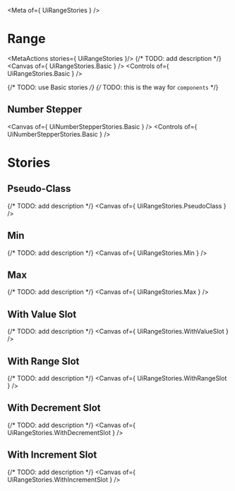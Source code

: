 
<Meta of={ UiRangeStories } />

# Range
<MetaActions stories={ UiRangeStories }/>
{/* TODO: add description */}
<Canvas of={ UiRangeStories.Basic } />
<Controls of={ UiRangeStories.Basic } />

{/* TODO: use Basic stories */}
{/* TODO: this is the way for `components` */}
## Number Stepper
<Canvas of={ UiNumberStepperStories.Basic } />
<Controls of={ UiNumberStepperStories.Basic } />

# Stories
## Pseudo-Class
{/* TODO: add description */}
<Canvas of={ UiRangeStories.PseudoClass } />

## Min
{/* TODO: add description */}
<Canvas of={ UiRangeStories.Min } />

## Max
{/* TODO: add description */}
<Canvas of={ UiRangeStories.Max } />

## With Value Slot
{/* TODO: add description */}
<Canvas of={ UiRangeStories.WithValueSlot } />

## With Range Slot
{/* TODO: add description */}
<Canvas of={ UiRangeStories.WithRangeSlot } />

## With Decrement Slot
{/* TODO: add description */}
<Canvas of={ UiRangeStories.WithDecrementSlot } />

## With Increment Slot
{/* TODO: add description */}
<Canvas of={ UiRangeStories.WithIncrementSlot } />
